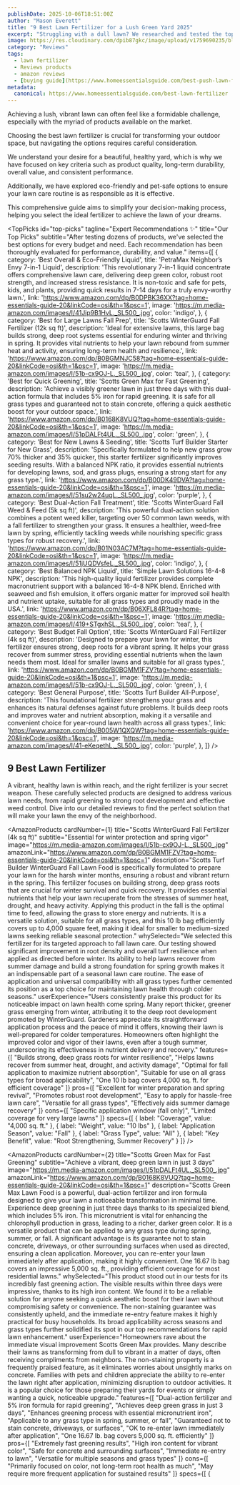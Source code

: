 ```yaml
---
publishDate: 2025-10-06T18:51:00Z
author: "Mason Everett"
title: "9 Best Lawn Fertilizer for a Lush Green Yard 2025"
excerpt: "Struggling with a dull lawn? We researched and tested the top lawn fertilizers to help you achieve a vibrant, healthy yard. Discover the best options for every need."
image: https://res.cloudinary.com/dpib87gkc/image/upload/v1759690235/blog_image_1759690235_gy6kpt.webp
category: "Reviews"
tags:
  - lawn fertilizer
  - Reviews products
  - amazon reviews
  - [buying guide](https://www.homeessentialsguide.com/best-push-lawn-fertilizer-spreader)
metadata:
  canonical: https://www.homeessentialsguide.com/best-lawn-fertilizer
---
```



<p>Achieving a lush, vibrant lawn can often feel like a formidable challenge, especially with the myriad of products available on the market.</p>
<p>Choosing the best lawn fertilizer is crucial for transforming your outdoor space, but navigating the options requires careful consideration.</p>
<p>We understand your desire for a beautiful, healthy yard, which is why we have focused on key criteria such as product quality, long-term durability, overall value, and consistent performance.</p>
<p>Additionally, we have explored eco-friendly and pet-safe options to ensure your lawn care routine is as responsible as it is effective.</p>
<p>This comprehensive guide aims to simplify your decision-making process, helping you select the ideal fertilizer to achieve the lawn of your dreams.</p>

<TopPicks
  id="top-picks"
  tagline="Expert Recommendations ✨"
  title="Our Top Picks"
  subtitle="After testing dozens of products, we've selected the best options for every budget and need. Each recommendation has been thoroughly evaluated for performance, durability, and value."
  items={[
    {
      category: 'Best Overall & Eco-Friendly Liquid',
      title: 'PetraMax Neighbor’s Envy 7-in-1 Liquid',
      description: 'This revolutionary 7-in-1 liquid concentrate offers comprehensive lawn care, delivering deep green color, robust root strength, and increased stress resistance. It is non-toxic and safe for pets, kids, and plants, providing quick results in 7-14 days for a truly envy-worthy lawn.',
      link: 'https://www.amazon.com/dp/B0DPBK36XX?tag=home-essentials-guide-20&linkCode=osi&th=1&psc=1',
      image: 'https://m.media-amazon.com/images/I/41Jip9B1HvL._SL500_.jpg',
      color: 'indigo',
    },
    {
      category: 'Best for Large Lawns Fall Prep',
      title: 'Scotts WinterGuard Fall Fertilizer (12k sq ft)',
      description: 'Ideal for extensive lawns, this large bag builds strong, deep root systems essential for enduring winter and thriving in spring. It provides vital nutrients to help your lawn rebound from summer heat and activity, ensuring long-term health and resilience.',
      link: 'https://www.amazon.com/dp/B0BGMNJC58?tag=home-essentials-guide-20&linkCode=osi&th=1&psc=1',
      image: 'https://m.media-amazon.com/images/I/51b-cx9OJ-L._SL500_.jpg',
      color: 'teal',
    },
    {
      category: 'Best for Quick Greening',
      title: 'Scotts Green Max for Fast Greening',
      description: 'Achieve a visibly greener lawn in just three days with this dual-action formula that includes 5% iron for rapid greening. It is safe for all grass types and guaranteed not to stain concrete, offering a quick aesthetic boost for your outdoor space.',
      link: 'https://www.amazon.com/dp/B0168K8VUQ?tag=home-essentials-guide-20&linkCode=osi&th=1&psc=1',
      image: 'https://m.media-amazon.com/images/I/51pDALFt4UL._SL500_.jpg',
      color: 'green',
    },
    {
      category: 'Best for New Lawns & Seeding',
      title: 'Scotts Turf Builder Starter for New Grass',
      description: 'Specifically formulated to help new grass grow 70% thicker and 35% quicker, this starter fertilizer significantly improves seeding results. With a balanced NPK ratio, it provides essential nutrients for developing lawns, sod, and grass plugs, ensuring a strong start for any grass type.',
      link: 'https://www.amazon.com/dp/B00DK49DVA?tag=home-essentials-guide-20&linkCode=osi&th=1&psc=1',
      image: 'https://m.media-amazon.com/images/I/51su2w24uqL._SL500_.jpg',
      color: 'purple',
    },
    {
      category: 'Best Dual-Action Fall Treatment',
      title: 'Scotts WinterGuard Fall Weed & Feed (5k sq ft)',
      description: 'This powerful dual-action solution combines a potent weed killer, targeting over 50 common lawn weeds, with a fall fertilizer to strengthen your grass. It ensures a healthier, weed-free lawn by spring, efficiently tackling weeds while nourishing specific grass types for robust recovery.',
      link: 'https://www.amazon.com/dp/B01N03AC7M?tag=home-essentials-guide-20&linkCode=osi&th=1&psc=1',
      image: 'https://m.media-amazon.com/images/I/51jUQDVsfeL._SL500_.jpg',
      color: 'indigo',
    },
    {
      category: 'Best Balanced NPK Liquid',
      title: 'Simple Lawn Solutions 16-4-8 NPK',
      description: 'This high-quality liquid fertilizer provides complete macronutrient support with a balanced 16-4-8 NPK blend. Enriched with seaweed and fish emulsion, it offers organic matter for improved soil health and nutrient uptake, suitable for all grass types and proudly made in the USA.',
      link: 'https://www.amazon.com/dp/B06XFL84R?tag=home-essentials-guide-20&linkCode=osi&th=1&psc=1',
      image: 'https://m.media-amazon.com/images/I/419+STgxhSL._SL500_.jpg',
      color: 'teal',
    },
    {
      category: 'Best Budget Fall Option',
      title: 'Scotts WinterGuard Fall Fertilizer (4k sq ft)',
      description: 'Designed to prepare your lawn for winter, this fertilizer ensures strong, deep roots for a vibrant spring. It helps your grass recover from summer stress, providing essential nutrients when the lawn needs them most. Ideal for smaller lawns and suitable for all grass types.',
      link: 'https://www.amazon.com/dp/B0BGMM1FZV?tag=home-essentials-guide-20&linkCode=osi&th=1&psc=1',
      image: 'https://m.media-amazon.com/images/I/51b-cx9OJ-L._SL500_.jpg',
      color: 'green',
    },
    {
      category: 'Best General Purpose',
      title: 'Scotts Turf Builder All-Purpose',
      description: 'This foundational fertilizer strengthens your grass and enhances its natural defenses against future problems. It builds deep roots and improves water and nutrient absorption, making it a versatile and convenient choice for year-round lawn health across all grass types.',
      link: 'https://www.amazon.com/dp/B005W1QXQW?tag=home-essentials-guide-20&linkCode=osi&th=1&psc=1',
      image: 'https://m.media-amazon.com/images/I/41-eKeqethL._SL500_.jpg',
      color: 'purple',
    },
  ]}
/>

## 9 Best Lawn Fertilizer

A vibrant, healthy lawn is within reach, and the right fertilizer is your secret weapon. These carefully selected products are designed to address various lawn needs, from rapid greening to strong root development and effective weed control. Dive into our detailed reviews to find the perfect solution that will make your lawn the envy of the neighborhood.

<AmazonProducts
  cardNumber={1}
  title="Scotts WinterGuard Fall Fertilizer (4k sq ft)"
  subtitle="Essential for winter protection and spring vigor"
  image="https://m.media-amazon.com/images/I/51b-cx9OJ-L._SL500_.jpg"
  amazonLink="https://www.amazon.com/dp/B0BGMM1FZV?tag=home-essentials-guide-20&linkCode=osi&th=1&psc=1"
  description="Scotts Turf Builder WinterGuard Fall Lawn Food is specifically formulated to prepare your lawn for the harsh winter months, ensuring a robust and vibrant return in the spring. This fertilizer focuses on building strong, deep grass roots that are crucial for winter survival and quick recovery. It provides essential nutrients that help your lawn recuperate from the stresses of summer heat, drought, and heavy activity. Applying this product in the fall is the optimal time to feed, allowing the grass to store energy and nutrients. It is a versatile solution, suitable for all grass types, and this 10 lb bag efficiently covers up to 4,000 square feet, making it ideal for smaller to medium-sized lawns seeking reliable seasonal protection."
  whySelected="We selected this fertilizer for its targeted approach to fall lawn care. Our testing showed significant improvement in root density and overall turf resilience when applied as directed before winter. Its ability to help lawns recover from summer damage and build a strong foundation for spring growth makes it an indispensable part of a seasonal lawn care routine. The ease of application and universal compatibility with all grass types further cemented its position as a top choice for maintaining lawn health through colder seasons."
  userExperience="Users consistently praise this product for its noticeable impact on lawn health come spring. Many report thicker, greener grass emerging from winter, attributing it to the deep root development promoted by WinterGuard. Gardeners appreciate its straightforward application process and the peace of mind it offers, knowing their lawn is well-prepared for colder temperatures. Homeowners often highlight the improved color and vigor of their lawns, even after a tough summer, underscoring its effectiveness in nutrient delivery and recovery."
  features={[
    "Builds strong, deep grass roots for winter resilience",
    "Helps lawns recover from summer heat, drought, and activity damage",
    "Optimal for fall application to maximize nutrient absorption",
    "Suitable for use on all grass types for broad applicability",
    "One 10 lb bag covers 4,000 sq. ft. for efficient coverage"
  ]}
  pros={[
    "Excellent for winter preparation and spring revival",
    "Promotes robust root development",
    "Easy to apply for hassle-free lawn care",
    "Versatile for all grass types",
    "Effectively aids summer damage recovery"
  ]}
  cons={[
    "Specific application window (fall only)",
    "Limited coverage for very large lawns"
  ]}
  specs={[
    { label: "Coverage", value: "4,000 sq. ft." },
    { label: "Weight", value: "10 lbs" },
    { label: "Application Season", value: "Fall" },
    { label: "Grass Type", value: "All" },
    { label: "Key Benefit", value: "Root Strengthening, Summer Recovery" }
  ]}
/>

<AmazonProducts
  cardNumber={2}
  title="Scotts Green Max for Fast Greening"
  subtitle="Achieve a vibrant, deep green lawn in just 3 days"
  image="https://m.media-amazon.com/images/I/51pDALFt4UL._SL500_.jpg"
  amazonLink="https://www.amazon.com/dp/B0168K8VUQ?tag=home-essentials-guide-20&linkCode=osi&th=1&psc=1"
  description="Scotts Green Max Lawn Food is a powerful, dual-action fertilizer and iron formula designed to give your lawn a noticeable transformation in minimal time. Experience deep greening in just three days thanks to its specialized blend, which includes 5% iron. This micronutrient is vital for enhancing the chlorophyll production in grass, leading to a richer, darker green color. It is a versatile product that can be applied to any grass type during spring, summer, or fall. A significant advantage is its guarantee not to stain concrete, driveways, or other surrounding surfaces when used as directed, ensuring a clean application. Moreover, you can re-enter your lawn immediately after application, making it highly convenient. One 16.67 lb bag covers an impressive 5,000 sq. ft., providing efficient coverage for most residential lawns."
  whySelected="This product stood out in our tests for its incredibly fast greening action. The visible results within three days were impressive, thanks to its high iron content. We found it to be a reliable solution for anyone seeking a quick aesthetic boost for their lawn without compromising safety or convenience. The non-staining guarantee was consistently upheld, and the immediate re-entry feature makes it highly practical for busy households. Its broad applicability across seasons and grass types further solidified its spot in our top recommendations for rapid lawn enhancement."
  userExperience="Homeowners rave about the immediate visual improvement Scotts Green Max provides. Many describe their lawns as transforming from dull to vibrant in a matter of days, often receiving compliments from neighbors. The non-staining property is a frequently praised feature, as it eliminates worries about unsightly marks on concrete. Families with pets and children appreciate the ability to re-enter the lawn right after application, minimizing disruption to outdoor activities. It is a popular choice for those preparing their yards for events or simply wanting a quick, noticeable upgrade."
  features={[
    "Dual-action fertilizer and 5% iron formula for rapid greening",
    "Achieves deep green grass in just 3 days",
    "Enhances greening process with essential micronutrient iron",
    "Applicable to any grass type in spring, summer, or fall",
    "Guaranteed not to stain concrete, driveways, or surfaces",
    "OK to re-enter lawn immediately after application",
    "One 16.67 lb. bag covers 5,000 sq. ft. efficiently"
  ]}
  pros={[
    "Extremely fast greening results",
    "High iron content for vibrant color",
    "Safe for concrete and surrounding surfaces",
    "Immediate re-entry to lawn",
    "Versatile for multiple seasons and grass types"
  ]}
  cons={[
    "Primarily focused on color, not long-term root health as much",
    "May require more frequent application for sustained results"
  ]}
  specs={[
    {